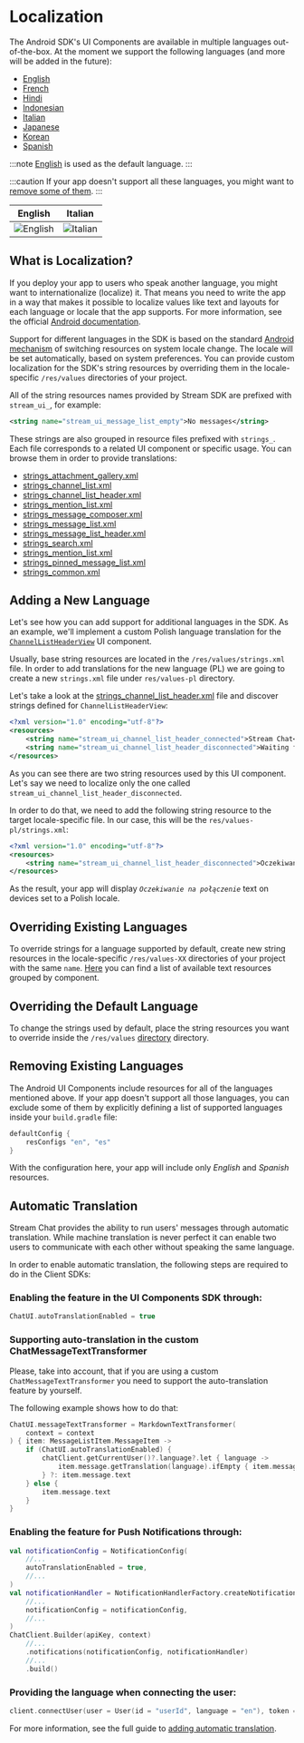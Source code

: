 # Localization

The Android SDK's UI Components are available in multiple languages out-of-the-box. At the moment we support the following languages (and more will be added in the future):
- [English](https://github.com/GetStream/stream-chat-android/tree/main/stream-chat-android-ui-components/src/main/res/values-en)
- [French](https://github.com/GetStream/stream-chat-android/tree/main/stream-chat-android-ui-components/src/main/res/values-fr)
- [Hindi](https://github.com/GetStream/stream-chat-android/tree/main/stream-chat-android-ui-components/src/main/res/values-hi)
- [Indonesian](https://github.com/GetStream/stream-chat-android/tree/main/stream-chat-android-ui-components/src/main/res/values-in)
- [Italian](https://github.com/GetStream/stream-chat-android/tree/main/stream-chat-android-ui-components/src/main/res/values-it)
- [Japanese](https://github.com/GetStream/stream-chat-android/tree/main/stream-chat-android-ui-components/src/main/res/values-ja)
- [Korean](https://github.com/GetStream/stream-chat-android/tree/main/stream-chat-android-ui-components/src/main/res/values-ko)
- [Spanish](https://github.com/GetStream/stream-chat-android/tree/main/stream-chat-android-ui-components/src/main/res/values-es)

:::note
[English](https://github.com/GetStream/stream-chat-android/tree/main/stream-chat-android-ui-components/src/main/res/values) is used as the default language.
:::

:::caution
If your app doesn't support all these languages, you might want to [remove some of them](#removing-existing-languages).
:::

| English | Italian |
| --- | --- |
|![English](../assets/custom_translations_english.png)|![Italian](../assets/custom_translations_italian.png)|


## What is Localization?
If you deploy your app to users who speak another language, you might want to internationalize (localize) it. That means you need to write the app in a way that makes it possible to localize values like text and layouts for each language or locale that the app supports. For more information, see the official [Android documentation](https://developer.android.com/guide/topics/resources/localization).

Support for different languages in the SDK is based on the standard [Android mechanism](https://developer.android.com/training/basics/supporting-devices/languages) of switching resources on system locale change. The locale will be set automatically, based on system preferences. You can provide custom localization for the SDK's string resources by overriding them in the locale-specific `/res/values` directories of your project.

All of the string resources names provided by Stream SDK are prefixed with `stream_ui_`, for example:

```xml
<string name="stream_ui_message_list_empty">No messages</string>
```

These strings are also grouped in resource files prefixed with `strings_`. Each file corresponds to a related UI component or specific usage. You can browse them in order to provide translations:

* [strings_attachment_gallery.xml](https://github.com/GetStream/stream-chat-android/blob/main/stream-chat-android-ui-components/src/main/res/values/strings_attachment_gallery.xml)
* [strings_channel_list.xml](https://github.com/GetStream/stream-chat-android/blob/main/stream-chat-android-ui-components/src/main/res/values/strings_channel_list.xml)
* [strings_channel_list_header.xml](https://github.com/GetStream/stream-chat-android/blob/main/stream-chat-android-ui-components/src/main/res/values/strings_channel_list_header.xml)
* [strings_mention_list.xml](https://github.com/GetStream/stream-chat-android/blob/main/stream-chat-android-ui-components/src/main/res/values/strings_mention_list.xml)
* [strings_message_composer.xml](https://github.com/GetStream/stream-chat-android/blob/main/stream-chat-android-ui-components/src/main/res/values/strings_message_composer.xml)
* [strings_message_list.xml](https://github.com/GetStream/stream-chat-android/blob/main/stream-chat-android-ui-components/src/main/res/values/strings_message_list.xml)
* [strings_message_list_header.xml](https://github.com/GetStream/stream-chat-android/blob/main/stream-chat-android-ui-components/src/main/res/values/strings_message_list_header.xml)
* [strings_search.xml](https://github.com/GetStream/stream-chat-android/blob/main/stream-chat-android-ui-components/src/main/res/values/strings_search.xml)
* [strings_mention_list.xml](https://github.com/GetStream/stream-chat-android/blob/main/stream-chat-android-ui-components/src/main/res/values/strings_mention_list.xml)
* [strings_pinned_message_list.xml](https://github.com/GetStream/stream-chat-android/blob/main/stream-chat-android-ui-components/src/main/res/values/strings_pinned_message_list.xml)
* [strings_common.xml](https://github.com/GetStream/stream-chat-android/blob/main/stream-chat-android-ui-components/src/main/res/values/strings_common.xml)

## Adding a New Language

Let's see how you can add support for additional languages in the SDK. As an example, we'll implement a custom Polish language translation for the [`ChannelListHeaderView`](04-channel-list/02-channel-list-header.mdx) UI component.

Usually, base string resources are located in the `/res/values/strings.xml` file. In order to add translations for the new language (PL) we are going to create a new `strings.xml` file under `res/values-pl` directory.

Let's take a look at the [strings_channel_list_header.xml](https://github.com/GetStream/stream-chat-android/blob/main/stream-chat-android-ui-components/src/main/res/values/strings_channel_list_header.xml) file and discover strings defined for `ChannelListHeaderView`:

```xml
<?xml version="1.0" encoding="utf-8"?>
<resources>
    <string name="stream_ui_channel_list_header_connected">Stream Chat</string>
    <string name="stream_ui_channel_list_header_disconnected">Waiting for network</string>
</resources>
```

As you can see there are two string resources used by this UI component. Let's say we need to localize only the one called `stream_ui_channel_list_header_disconnected`.

In order to do that, we need to add the following string resource to the target locale-specific file. In our case, this will be the `res/values-pl/strings.xml`:

```xml
<?xml version="1.0" encoding="utf-8"?>
<resources>
    <string name="stream_ui_channel_list_header_disconnected">Oczekiwanie na połączenie</string>
</resources>
``` 

As the result, your app will display _`Oczekiwanie na połączenie`_ text on devices set to a Polish locale.

## Overriding Existing Languages

To override strings for a language supported by default, create new string resources in the locale-specific `/res/values-XX` directories of your project with the same `name`. [Here](https://github.com/GetStream/stream-chat-android/tree/main/stream-chat-android-ui-components/src/main/res/values) you can find a list of available text resources grouped by component.

## Overriding the Default Language

To change the strings used by default, place the string resources you want to override inside the `/res/values` [directory](https://github.com/GetStream/stream-chat-android/tree/main/stream-chat-android-ui-components/src/main/res/values) directory.

## Removing Existing Languages

The Android UI Components include resources for all of the languages mentioned above. If your app doesn't support all those languages, you can exclude some of them by explicitly defining a list of supported languages inside your `build.gradle` file:

```groovy
defaultConfig {
    resConfigs "en", "es"
}
```

With the configuration here, your app will include only _English_ and _Spanish_ resources.

## Automatic Translation

Stream Chat provides the ability to run users' messages through automatic translation.
While machine translation is never perfect it can enable two users to communicate with
each other without speaking the same language.

In order to enable automatic translation, the following steps are required to do in the Client SDKs:
### Enabling the feature in the UI Components SDK through:
```kotlin
ChatUI.autoTranslationEnabled = true
```

### Supporting auto-translation in the custom ChatMessageTextTransformer

Please, take into account, that if you are using a custom `ChatMessageTextTransformer` you need to support the auto-translation feature by yourself.

The following example shows how to do that:
```kotlin
ChatUI.messageTextTransformer = MarkdownTextTransformer(
    context = context
) { item: MessageListItem.MessageItem ->
    if (ChatUI.autoTranslationEnabled) {
        chatClient.getCurrentUser()?.language?.let { language ->
            item.message.getTranslation(language).ifEmpty { item.message.text }
        } ?: item.message.text
    } else {
        item.message.text
    }
}
```

### Enabling the feature for Push Notifications through:
```kotlin
val notificationConfig = NotificationConfig(
    //...
    autoTranslationEnabled = true,
    //...
)
val notificationHandler = NotificationHandlerFactory.createNotificationHandler(
    //...
    notificationConfig = notificationConfig,
    //...
)
ChatClient.Builder(apiKey, context)
    //...
    .notifications(notificationConfig, notificationHandler)
    //...
    .build()

```
### Providing the language when connecting the user:
```kotlin
client.connectUser(user = User(id = "userId", language = "en"), token = "userToken").await()
```

For more information, see the full guide
to [adding automatic translation](https://getstream.io/chat/docs/android/translation?language=kotlin).
